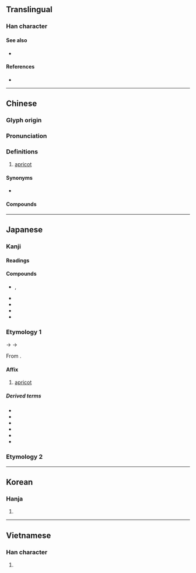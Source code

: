 {{also|呆|否}}
{{character info}}

==Translingual==

===Han character===
{{Han char|rn=75|rad=木|as=03|sn=7|four=40609|canj=DR|ids=⿱木口}}

====See also====
* {{l|mul|呆}} <!-- same components, opposite order -->

====References====
* {{Han ref|kx=0511.140|dkj=14461|dj=0896.020|hdz=21160.040|uh=674F|ud=26447|bh=A7F6|bd=42998}}

----

==Chinese==
{{zh-forms}}

===Glyph origin===
{{Han etym}}

===Pronunciation===
{{zh-pron
|m=xìng,er=y
|m_note=xìngr - the fruit
|m-s=hen4/xin4
|m-s_note=hen4 - vernacular; xin4 - literary
|dg=хын3
|c=hang6
|c-t=hang5
|g=xin5
|h=pfs=hen;gd=hên4
|j=xing3
|mb=hāing
|md=hâing
|mn=xm,zz,tw:hēng/qz:hěng
|mn-t=hêng6
|w=3gan
|x=xin4
|mc=y
|oc=y
|ma=y
|cat=n
}}

===Definitions===
{{zh-hanzi}}

# [[apricot]]

====Synonyms====
* {{zh-l|杏子}}

====Compounds====
{{zh-der|土杏兒|巴旦杏|杏乾兒|杏仁粉|杏仁茶|望杏瞻蒲|杏紅|杏黃|杏脯|杏花村|杏臉桃腮|杏月|杏壇|杏靨|杏梅|杏花|望杏瞻榆|杏實|杏眼圓睜|杏林春暖|桃羞杏讓|桃腮杏臉|杏仁槽|杏仁|杏核兒|杏眼|杏臉|杏雨梨雲|杏林|杏仁豆腐|杏仁油|紅杏出牆|紅杏尚書|銀杏}}

{{zh-cat|Fruits}}

----

==Japanese==

===Kanji===
{{ja-kanji|grade=|rs=木03}}

====Readings====
{{ja-readings
|goon=ぎょう<ぎやう
|kanon=こう<かう
|toon=あん
|kanyoon=きょう<きやう
|kun=あんず-
}}

====Compounds====
{{der-top3|Compounds}}
* {{ja-r|杏%葉|ぎょう%よう}}, {{ja-r|杏葉|ぎょよう}}
* {{ja-r|銀%杏|ぎん%なん}}
* {{ja-r|杏%子|アン%ズ}}
* {{ja-r|杏%仁|あん%にん}}
* {{ja-r|銀杏|イチョウ}}
{{der-bottom}}

===Etymology 1===
{{ja-kanjitab|yomi=kanyo|きょう}}
{{IPAchar|/kjau/}} → {{IPAchar|/kjɔː/}} → {{IPAchar|/kjoː/}}

From {{der|ja|ltc|sort=|-}} {{ltc-l|杏}}.

====Affix====
{{ja-pos|affix|きょう|hhira=きやう}}

# [[apricot]]

=====Derived terms=====
{{der-top3}}
* {{ja-r|杏%花|きょう%か}}
* {{ja-r|杏%壇|きょう%だん}}
* {{ja-r|杏%仁|きょう%にん}}
* {{ja-r|杏%林|きょう%りん}}
* {{ja-r|巴%旦%杏|ハ%タン%キョウ}}
* {{ja-r|牡%丹%杏|ボ%タン%キョウ}}
{{der-bottom}}

===Etymology 2===
{{ja-kanjitab|yomi=k|あんず}}
{{ja-see|杏子}}

----

==Korean==

===Hanja===
{{ko-hanja|살구|행}}

# {{hanja form of|행|[[apricot]]}}

----

==Vietnamese==

===Han character===
{{vi-hantu|[[hạnh]]|rs=木03}}

# {{rfdef|vi|sort=木03}}